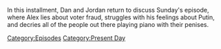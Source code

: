 {{DEFAULTSORT:
    #_EPISODE_0872:November 26, 2023
}}{{Episode
    | title           = November 26, 2023
    | caption         = Listen to this episode on [https://knowledgefight.libsyn.com/872-november-26-2023 Libsyn], Read the [[Transcript/872: November 26, 2023|Unofficial Transcript]], View discussion on [https://reddit.com/186icvt Reddit]
    | episodeNumber   = 872
    | length          = 01:46:30
    | airDate         = November 29, 2023
    | coverageDate    = November 26, 2023
    | episodeType     = [[:Category:Present Day|Present Day]]
    | appearance      = [[Barack Obama]], [[Mitt Romney]], [[Vladimir Putin]], [[Donald Trump]]
    | previousEpisode = [[Taking A Lil' Breaky]]
    | nextEpisode     = [[873: March 24, 2004]]
}}

{{Stub}}

In this installment, Dan and Jordan return to discuss Sunday's episode, where Alex lies about voter fraud, struggles with his feelings about Putin, and decries all of the people out there playing piano with their penises.

[[Category:Episodes]]
[[Category:Present Day]]
